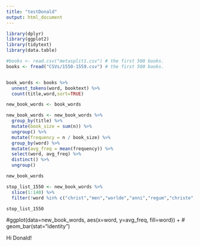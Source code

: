 ```yaml
---
title: "testDonald"
output: html_document
---
```


```r
library(dplyr)
library(ggplot2)
library(tidytext)
library(data.table)
```

```r
#books <- read.csv("metasplit1.csv") # the first 500 books.
books <- fread("CSVs/1550-1559.csv") # the first 500 books.


book_words <- books %>%
  unnest_tokens(word, booktext) %>%
  count(title,word,sort=TRUE)
```


```r
new_book_words <- book_words

new_book_words <- new_book_words %>%
  group_by(title) %>%
  mutate(book_size = sum(n)) %>%
  ungroup() %>%
  mutate(frequency = n / book_size) %>%
  group_by(word) %>%
  mutate(avg_freq = mean(frequency)) %>%
  select(word, avg_freq) %>%
  distinct() %>%
  ungroup()

new_book_words

stop_list_1550 <- new_book_words %>%
  slice(1:140) %>%
  filter(!word %in% c("christ","men","worlde","anni","regum","christe","nocht","king","sea","warre","grekes","cauled","rome","certeyne","reigned","britayne","emperour","angli","angli","knovven","hadde"))

stop_list_1550
```



#ggplot(data=new_book_words, aes(x=word, y=avg_freq, fill=word)) +
#    geom_bar(stat="identity")


Hi Donald!